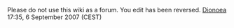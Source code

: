 Please do not use this wiki as a forum. You edit has been reversed. [[User:Dionoea|Dionoea]] 17:35, 6 September 2007 (CEST)